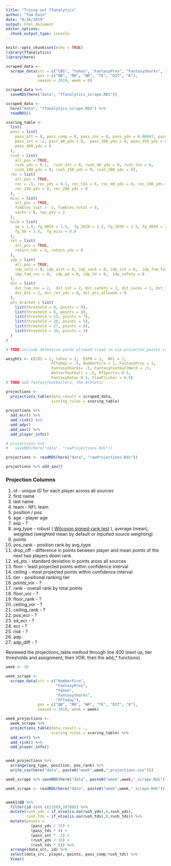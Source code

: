 ```yaml
---
title: "Trying out ffanalytics"
author: "Tom Kain"
date: "8/16/2019"
output: html_document
editor_options: 
  chunk_output_type: console
---
```


```r
knitr::opts_chunk$set(echo = TRUE)
library(ffanalytics)
library(here)
```

```r
scraped_data <-
  scrape_data(src = c("CBS", "Yahoo", "FantasyPros", "FantasySharks", "NumberFire", "NFL"),
              pos = c("QB", "RB", "WR", "TE", "DST", "K"),
              season = 2019, week = 0)

scraped_data %>%
  saveRDS(here("data", "ffanalytics_scrape.RDS"))

scraped_data <- 
  here("data", "ffanalytics_scrape.RDS") %>% 
  readRDS()
```

```r
scoring_table <-
  list(
  pass = list(
    pass_att = 0, pass_comp = 0, pass_inc = 0, pass_yds = 0.06667, pass_tds = 4,
    pass_int = -2, pass_40_yds = 0,  pass_300_yds = 0, pass_350_yds = 0,
    pass_400_yds = 0
  ),
  rush = list(
    all_pos = TRUE,
    rush_yds = 0.1,  rush_att = 0, rush_40_yds = 0, rush_tds = 6,
    rush_100_yds = 0, rush_150_yds = 0, rush_200_yds = 0),
  rec = list(
    all_pos = TRUE,
    rec = .5, rec_yds = 0.1, rec_tds = 6, rec_40_yds = 0, rec_100_yds = 0,
    rec_150_yds = 0, rec_200_yds = 0
  ),
  misc = list(
    all_pos = TRUE,
    fumbles_lost = -2, fumbles_total = 0,
    sacks = 0, two_pts = 2
  ),
  kick = list(
    xp = 1.0, fg_0019 = 1.5,  fg_2029 = 1.5, fg_3039 = 1.5, fg_4049 = 2.5,
    fg_50 = 3.5,  fg_miss = 0.0
  ),
  ret = list(
    all_pos = TRUE,
    return_tds = 6, return_yds = 0
  ),
  idp = list(
    all_pos = TRUE,
    idp_solo = 0, idp_asst = 0, idp_sack = 0, idp_int = 0,  idp_fum_force = 0,
    idp_fum_rec = 0,  idp_pd = 0, idp_td = 0,  idp_safety = 0
  ),
  dst = list(
    dst_fum_rec = 2,  dst_int = 2, dst_safety = 2, dst_sacks = 1, dst_td = 6,
    dst_blk = 2, dst_ret_yds = 0, dst_pts_allowed = 0
  ),
  pts_bracket = list(
    list(threshold = 0, points = 9),
    list(threshold = 6, points = 8),
    list(threshold = 13, points = 7),
    list(threshold = 20, points = 5),
    list(threshold = 27, points = 4),
    list(threshold = 34, points = 3)
  )
)

# TODO include defensive yards allowed (read in via projected_points calc_projections.R:210)
```

```r
weights <- c(CBS = 1, Yahoo = 1,  ESPN = 1,  NFL = 1,
                    FFToday = .5, NumberFire = 1, FantasyPros = 1,
                    FantasySharks= .5, FantasyFootballNerd = .5,
                    Walterfootball = .5, RTSports= 0.5,
                    FantasyData= 0.5, FleaFlicker = 0.5)
# TODO add fantasyfootballers, the Athletic
```

```r
projections <-
  projections_table(data_result = scraped_data, 
                    scoring_rules = scoring_table)
  
projections %>% 
  add_ecr() %>% 
  add_risk() %>% 
  add_adp() 
  add_aav() %>%
  add_player_info()

# projections %>%
#   saveRDS(here("data", "rawProjections.Rds"))

projections <- readRDS(here("data", "rawProjections.Rds"))

projections %>% add_aav()
```

### Projection Columns

1. id - unique ID for each player across all sources
2. first name
3. last name
4. team - NFL team
5. position / pos
6. age - player age
7. exp - ?
8. avg_type - robust ( [Wilcoxon signed-rank test](https://en.wikipedia.org/wiki/Wilcoxon_signed-rank_test) ), average (mean), weighted (weighted mean by default or inputted source weighting)
9. points
10. pos_rank - position rank by avg_type
11. drop_off - difference in points between player and mean points of the next two players down rank
12. sd_pts - standard deviation in points aross all sources
13. floor - least projected points within confidence interval
14. ceiling - most projected points within confidence interval
15. tier - positional ranking tier
16. points_vor - ?
17. rank - overall rank by total points
18. floor_vor - ?
19. floor_rank - ?
20. ceiling_vor - ?
21. ceiling_rank - ?
22. pos_ecr - ?
23. sd_ecr - ?
24. ecr - ?
25. risk - ?
26. adp
27. adp_diff - ?

Reviewed the projections_table method through line 400 (next up, tier thresholds and assignment, then VOR, then the add_* functions)


```r

week <- 10

week_scrape <- 
  scrape_data(src = c("NumberFire", 
                      "FantasyPros", 
                      "Yahoo", 
                      "FantasySharks", 
                      "FFToday"),
              pos = c("QB", "RB", "WR", "TE", "DST", "K"),
              season = 2019, week = week)

week_projections <- 
  week_scrape %>% 
  projections_table(data_result = .,
                    scoring_rules = scoring_table) %>% 
  add_ecr() %>% 
  add_risk() %>% 
  add_player_info()


week_projections %>% 
  arrange(avg_type, position, pos_rank) %>% 
  write_csv(here("data", paste0("week",week,"_projections.csv")))

week_scrape %>% saveRDS(here("data", paste0("week",week,"_scrape.Rds")))

week_scrape <- readRDS(here("data", paste0("week",week,"_scrape.Rds")))


week1$QB %>% 
  filter(id %in% c(13589,10700)) %>% 
  mutate(rush_yds = if_else(is.na(rush_yds),0,rush_yds),
         rush_tds = if_else(is.na(rush_tds),0,rush_tds)) %>% 
  mutate(points = 
           (pass_yds / 15) +
           (pass_tds * 4) +
           (pass_int * -2) +
           (rush_yds / 10) +
           (rush_tds * 6)) %>% 
  arrange(data_src, id) %>% 
  select(data_src, player, points, pass_comp:rush_tds) %>%
  View()

```